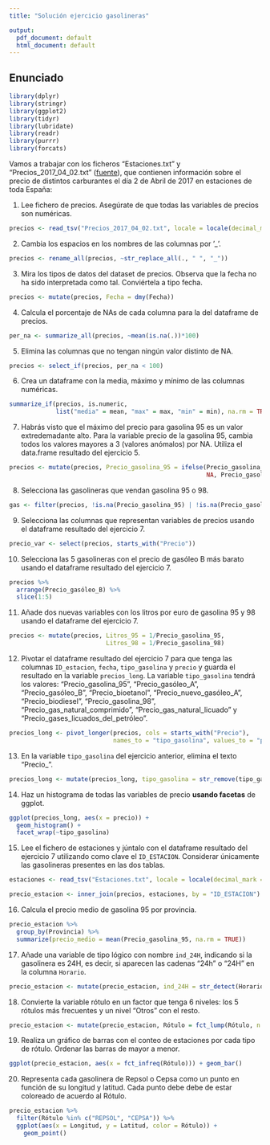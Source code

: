```yaml
---
title: "Solución ejercicio gasolineras"

output:
  pdf_document: default
  html_document: default
---
```


## Enunciado

```r
library(dplyr)
library(stringr)
library(ggplot2)
library(tidyr)
library(lubridate)
library(readr)
library(purrr)
library(forcats)
```


Vamos a trabajar con los ficheros "Estaciones.txt" y "Precios_2017_04_02.txt" ([fuente](https://geoportalgasolineras.es/#/Descargas)), que contienen información sobre el precio de distintos carburantes el día 2 de Abril de 2017 en estaciones de toda España:

  1. Lee fichero de precios. Asegúrate de que todas las variables de precios son numéricas.
```r
precios <- read_tsv("Precios_2017_04_02.txt", locale = locale(decimal_mark = ","))
```
  
  2. Cambia los espacios en los nombres de las columnas por '_'.
```r
precios <- rename_all(precios, ~str_replace_all(., " ", "_"))
```
  
  3. Mira los tipos de datos del dataset de precios. Observa que la fecha no ha sido interpretada como tal. Conviértela a tipo fecha.
```r
precios <- mutate(precios, Fecha = dmy(Fecha))
```
  
  4. Calcula el porcentaje de NAs de cada columna para la del dataframe de precios.
```r
per_na <- summarize_all(precios, ~mean(is.na(.))*100)
```
  
  5. Elimina las columnas que no tengan ningún valor distinto de NA.
```r
precios <- select_if(precios, per_na < 100)
```
  
  6. Crea un dataframe con la media, máximo y mínimo de las columnas numéricas.
```r
summarize_if(precios, is.numeric, 
             list("media" = mean, "max" = max, "min" = min), na.rm = TRUE)
```
  
  7. Habrás visto que el máximo del precio para gasolina 95 es un valor extredemadante alto. Para la variable precio de la gasolina 95, cambia todos los valores mayores a 3 (valores anómalos) por NA. Utiliza el data.frame resultado del ejercicio 5.
```r
precios <- mutate(precios, Precio_gasolina_95 = ifelse(Precio_gasolina_95 > 3, 
                                                       NA, Precio_gasolina_95))
```
  
  8. Selecciona las gasolineras que vendan gasolina 95 o 98.
```r
gas <- filter(precios, !is.na(Precio_gasolina_95) | !is.na(Precio_gasolina_98))
```
  
  9. Selecciona las columnas que representan variables de precios usando el dataframe resultado del ejercicio 7.
```r
precio_var <- select(precios, starts_with("Precio"))
```

  10. Selecciona las 5 gasolineras con el precio de gasóleo B más barato usando el dataframe resultado del ejercicio 7.
```r
precios %>%
  arrange(Precio_gasóleo_B) %>%
  slice(1:5)
```

  11. Añade dos nuevas variables con los litros por euro de gasolina 95 y 98 usando el dataframe del ejercicio 7.
```r
precios <- mutate(precios, Litros_95 = 1/Precio_gasolina_95, 
                           Litros_98 = 1/Precio_gasolina_98)
```
  
   12. Pivotar el dataframe resultado del ejercicio 7 para que tenga las columnas `ID_estacion`, `fecha`, `tipo_gasolina` y `precio` y guarda el resultado en la variable `precios_long`. La variable `tipo_gasolina` tendrá los valores: "Precio_gasolina_95", "Precio_gasóleo_A", "Precio_gasóleo_B", "Precio_bioetanol", "Precio_nuevo_gasóleo_A", "Precio_biodiesel", "Precio_gasolina_98", "Precio_gas_natural_comprimido", "Precio_gas_natural_licuado" y "Precio_gases_licuados_del_petróleo".
```r
precios_long <- pivot_longer(precios, cols = starts_with("Precio"), 
                             names_to = "tipo_gasolina", values_to = "precio")
```
  
  13. En la variable `tipo_gasolina` del ejercicio anterior, elimina el texto "Precio_".
```r
precios_long <- mutate(precios_long, tipo_gasolina = str_remove(tipo_gasolina, "Precio_"))
```
  
  14. Haz un histograma de todas las variables de precio **usando facetas** de ggplot.
```r
ggplot(precios_long, aes(x = precio)) + 
  geom_histogram() + 
  facet_wrap(~tipo_gasolina)
```
  
  15. Lee el fichero de estaciones y júntalo con el dataframe resultado del ejercicio 7 utilizando como clave el `ID_ESTACION`. Considerar únicamente las gasolineras presentes en las dos tablas.
```r
estaciones <- read_tsv("Estaciones.txt", locale = locale(decimal_mark = ","))

precio_estacion <- inner_join(precios, estaciones, by = "ID_ESTACION")
```
  
  16. Calcula el precio medio de gasolina 95 por provincia.
```r
precio_estacion %>% 
  group_by(Provincia) %>%
  summarize(precio_medio = mean(Precio_gasolina_95, na.rm = TRUE))
```
  
  17. Añade una variable de tipo lógico con nombre `ind_24H`, indicando si la gasolinera es 24H, es decir, si aparecen las cadenas "24h" o "24H" en la columna `Horario`.
```r
precio_estacion <- mutate(precio_estacion, ind_24H = str_detect(Horario, "24[Hh]"))
```
  
  18. Convierte la variable rótulo en un factor que tenga 6 niveles: los 5 rótulos más frecuentes y un nivel "Otros" con el resto.
```r
precio_estacion <- mutate(precio_estacion, Rótulo = fct_lump(Rótulo, n = 5))
```
  
  19. Realiza un gráfico de barras con el conteo de estaciones por cada tipo de rótulo. Ordenar las barras de mayor a menor.
```r
ggplot(precio_estacion, aes(x = fct_infreq(Rótulo))) + geom_bar()
```
  
  20. Representa cada gasolinera de Repsol o Cepsa como un punto en función de su longitud y latitud. Cada punto debe debe de estar coloreado de acuerdo al Rótulo.
```r
precio_estacion %>%
  filter(Rótulo %in% c("REPSOL", "CEPSA")) %>%
  ggplot(aes(x = Longitud, y = Latitud, color = Rótulo)) + 
    geom_point()
```

